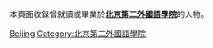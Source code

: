 本頁面收錄曾就讀或畢業於'''[[北京第二外國語學院|北京第二外國語學院]]'''的人物。

[[Category:北京高校校友|Beijing]]
[[Category:北京第二外國語學院|Category:北京第二外國語學院]]